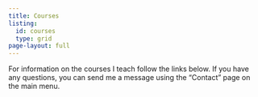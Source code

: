 ```yaml
---
title: Courses
listing:
  id: courses
  type: grid
page-layout: full
---
```


For information on the courses I teach follow the links below. If you have any questions, you can send me a message using the "Contact" page on the main menu.
